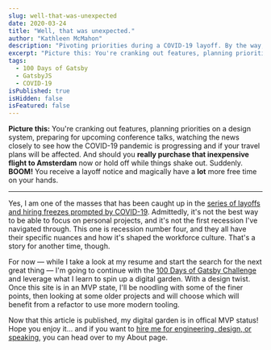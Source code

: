 ```yaml
---
slug: well-that-was-unexpected
date: 2020-03-24
title: "Well, that was unexpected."
author: "Kathleen McMahon"
description: "Pivoting priorities during a COVID-19 layoff. By the way, I'm available for work."
excerpt: "Picture this: You're cranking out features, planning priorities on a design system, preparing for upcoming conference talks, watching the..."
tags:
  - 100 Days of Gatsby
  - GatsbyJS
  - COVID-19
isPublished: true
isHidden: false
isFeatured: false
---
```


**Picture this:** You're cranking out features, planning priorities on a design system, preparing for upcoming conference talks, watching the news closely to see how the COVID-19 pandemic is progressing and if your travel plans will be affected. And should you **really purchase that inexpensive flight to Amsterdam** now or hold off while things shake out. Suddenly. **BOOM!** You receive a layoff notice and magically have a **lot** more free time on your hands.

---

Yes, I am one of the masses that has been caught up in the [series of layoffs and hiring freezes prompted by COVID-19](https://candor.co/hiring-freezes). Admittedly, it's not the best way to be able to focus on personal projects, and it's not the first recession I've navigated through. This one is recession number four, and they all have their specific nuances and how it's shaped the workforce culture. That's a story for another time, though.

For now — while I take a look at my resume and start the search for the next great thing — I'm going to continue with the [100 Days of Gatsby Challenge](/write/100-days-of-gatsby-challenge-01) and leverage what I learn to spin up a digital garden. With a design twist. Once this site is in an MVP state, I'll be noodling with some of the finer points, then looking at some older projects and will choose which will benefit from a refactor to use more modern tooling.

Now that this article is published, my digital garden is in offical MVP status! Hope you enjoy it... and if you want to [hire me for engineering, design, or speaking](/about/), you can head over to my About page.
